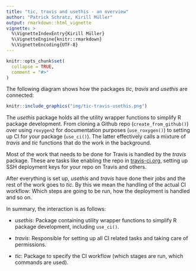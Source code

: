 ```yaml
---
title: "tic, travis and usethis - an overview"
author: "Patrick Schratz, Kirill Müller"
output: rmarkdown::html_vignette
vignette: >
  %\VignetteIndexEntry{Kirill Müller}
  %\VignetteEngine{knitr::rmarkdown}
  %\VignetteEncoding{UTF-8}
---
```


```r
knitr::opts_chunk$set(
  collapse = TRUE,
  comment = "#>"
)
```

The following diagram shows how the packages *tic*, *travis* and *usethis* are connected:

```r
knitr::include_graphics("img/tic-travis-usethis.png")
```

The *usethis* package holds all the utility wrapper functions to simplify R package development.
From cloning a Github repo (`create_from_github()`) over using `roxygen2` for documentation purposes (`use_roxygen()`) to setting up CI for your package (`use_ci()`).
The latter effectively calls a mixture of *travis* and *tic* functions that do the work in the background. 

Most of the work that needs to be done for Travis is handled by the *travis* package. 
These are tasks like enabling the repo in [travis-ci.org](travis-ci.org), setting up SSH deployment keys for your repo on Travis and others.

After everything is set up, *usethis* and *travis* have done their jobs and the rest of the work goes to *tic*.
By this we mean the handling of the actual CI workflow: Which steps are going to be run, how the deployment is handled and so on.

In summary, the interaction is as follows:

- *usethis*: Package containing utility wrapper functions to simplify R package development, including `use_ci()`.

- *travis*: Responsible for setting up all CI related tasks and taking care of permissions.

- *tic*: Package to specify the CI workflow (which stages are run, which commands are used).
